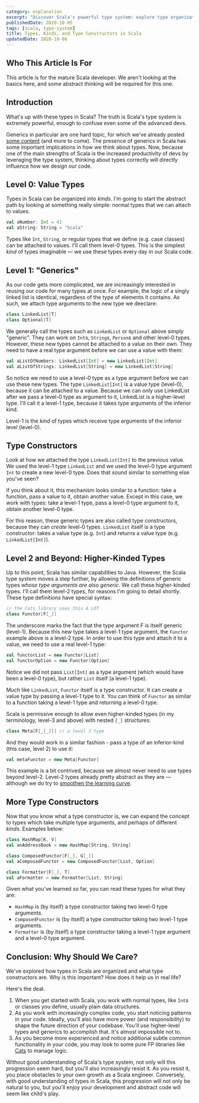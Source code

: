 ```yaml
---
category: explanation
excerpt: "Discover Scala's powerful type system: explore type organization, type constructors, and their significance"
publishedDate: 2020-10-05
tags: [scala, type-system]
title: Types, Kinds, and Type Constructors in Scala
updatedDate: 2020-10-06
---
```


## Who This Article Is For

This article is for the mature Scala developer. We aren't looking at the basics here, and some abstract thinking will be required for this one.

## Introduction

What's up with these types in Scala? The truth is Scala's type system is extremely powerful, enough to confuse even some of the advanced devs.

Generics in particular are one hard topic, for which we've already posted [some content](https://www.youtube.com/watch?v=b1ftkK1zhxI) (and more to come). The presence of generics in Scala has some important implications in how we think about types. Now, because one of the main strengths of Scala is the increased productivity of devs by leveraging the type system, thinking about types correctly will directly influence how we design our code.

## Level 0: Value Types

Types in Scala can be organized into _kinds_. I'm going to start the abstract path by looking at something really simple: normal types that we can attach to values.

```scala
val aNumber: Int = 42
val aString: String = "Scala"
```

Types like `Int`, `String`, or regular types that we define (e.g. case classes) can be attached to values. I'll call them level-0 types. This is the simplest _kind_ of types imaginable &mdash; we use these types every day in our Scala code.

## Level 1: "Generics"

As our code gets more complicated, we are increasingly interested in reusing our code for many types at once. For example, the logic of a singly linked list is identical, regardless of the type of elements it contains. As such, we attach type arguments to the new type we deeclare:

```scala
class LinkedList[T]
class Optional[T]
```

We generally call the types such as `LinkedList` or `Optional` above simply "generic". They can work on `Int`s, `String`s, `Person`s and other level-0 types. However, these new types cannot be attached to a value on their own. They need to have a real type argument before we can use a value with them:

```scala
val aListOfNumbers: LinkedList[Int] = new LinkedList[Int]
val aListOfStrings: LinkedList[String] = new LinkedList[String]
```

So notice we need to use a level-0 type as a type argument before we can use these new types. The type `LinkedList[Int]` is a value type (level-0), because it can be attached to a value. Because we can only use LinkedList after we pass a level-0 type as argument to it, LinkedList is a higher-level type. I'll call it a level-1 type, because it takes type arguments of the inferior kind.

Level-1 is the _kind_ of types which receive type arguments of the inferior level (level-0).

## Type Constructors

Look at how we attached the type `LinkedList[Int]` to the previous value. We used the level-1 type `LinkedList` and we used the level-0 type argument `Int` to create a new level-0 type. Does that sound similar to something else you've seen?

If you think about it, this mechanism looks similar to a function: take a function, pass a value to it, obtain another value. Except in this case, we work with types: take a level-1 type, pass a level-0 type argument to it, obtain another level-0 type.

For this reason, these generic types are also called type constructors, because they can _create_ level-0 types. `LinkedList` itself is a type constructor: takes a value type (e.g. `Int`) and returns a value type (e.g. `LinkedList[Int]`).

## Level 2 and Beyond: Higher-Kinded Types

Up to this point, Scala has similar capabilities to Java. However, the Scala type system moves a step further, by allowing the definitions of generic types _whose type arguments are also generic_. We call these higher-kinded types. I'll call them level-2 types, for reasons I'm going to detail shortly. These type definitions have special syntax:

```scala
// the Cats library uses this A LOT
class Functor[F[_]]
```

The underscore marks the fact that the type argument F is itself generic (level-1). Because this new type takes a level-1 type argument, the `Functor` example above is a level-2 type. In order to use this type and attach it to a value, we need to use a real level-1 type:

```scala
val functorList = new Functor[List]
val functorOption = new Functor[Option]
```

Notice we did not pass `List[Int]` as a type argument (which would have been a level-0 type), but rather `List` itself (a level-1 type).

Much like `LinkedList`, `Functor` itself is a type constructor. It can create a value type by passing a level-1 type to it. You can think of `Functor` as similar to a function taking a level-1 type and returning a level-0 type.

Scala is permissive enough to allow even higher-kinded types (in my terminology, level-3 and above) with nested `[_]` structures:

```scala
class Meta[F[_[_]]] // a level 3 type
```

And they would work in a similar fashion - pass a type of an inferior-kind (this case, level 2) to use it:

```scala
val metaFunctor = new Meta[Functor]
```

This example is a bit contrived, because we almost never need to use types beyond level-2. Level-2 types already pretty abstract as they are &mdash; although we do try to [smoothen the learning curve](/courses/cats).

## More Type Constructors

Now that you know what a type constructor is, we can expand the concept to types which take multiple type arguments, and perhaps of different _kinds_. Examples below:

```scala
class HashMap[K, V]
val anAddressBook = new HashMap[String, String]

class ComposedFunctor[F[_], G[_]]
val aComposedFunctor = new ComposedFunctor[List, Option]

class Formatter[F[_], T]
val aFormatter = new Formatter[List, String]
```

Given what you've learned so far, you can read these types for what they are:

- `HashMap` is (by itself) a type constructor taking two level-0 type arguments.
- `ComposedFunctor` is (by itself) a type constructor taking two level-1 type arguments.
- `Formatter` is (by itself) a type constructor taking a level-1 type argument and a level-0 type argument.

## Conclusion: Why Should We Care?

We've explored how types in Scala are organized and what type constructors are. Why is this important? How does it help us in real life?

Here's the deal.

1. When you get started with Scala, you work with normal types, like `Int`s or classes you define, usually plain data structures.
1. As you work with increasingly complex code, you start noticing patterns in your code. Ideally, you'll also have more power (and responsibility) to shape the future direction of your codebase. You'll use higher-level types and generics to accomplish that. It's almost impossible not to.
1. As you become more experienced and notice additional subtle common functionality in your code, you may look to some pure FP libraries like [Cats](https://typelevel.org/cats) to manage logic.

Without good understanding of Scala's type system, not only will this progression seem hard, but you'll also increasingly resist it. As you resist it, you place obstacles to your own growth as a Scala engineer. Conversely, with good understanding of types in Scala, this progression will not only be natural to you, but you'll enjoy your development and abstract code will seem like child's play.

